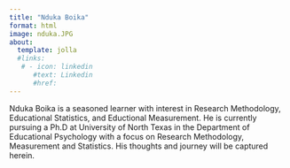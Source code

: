 ```yaml
---
title: "Nduka Boika"
format: html
image: nduka.JPG
about:
  template: jolla
  #links: 
   # - icon: linkedin
      #text: Linkedin
      #href: 
---
```


Nduka Boika is a seasoned learner with interest in Research Methodology, Educational Statistics, and Eductional Measurement. He is currently pursuing a Ph.D at University of North Texas in the Department of Educational Psychology with a focus on Research Methodology, Measurement and Statistics. His thoughts and journey will be captured herein.
